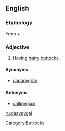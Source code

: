 ==English==

===Etymology===
From {{etyl|grc|en}} {{term|δασύς|tr=dasus||hairy, dense|lang=grc|sc=polytonic}} + {{term|πυγή|tr=pugē||buttocks|lang=grc|sc=polytonic}}.

===Adjective===
{{en-adj}}

# Having [[hairy]] [[butt]]ocks.

====Synonyms====
* [[cacopygian]]

====Antonyms====
* [[callipygian]]
[[Category:Buttocks]]

[[ru:dasypygal]]